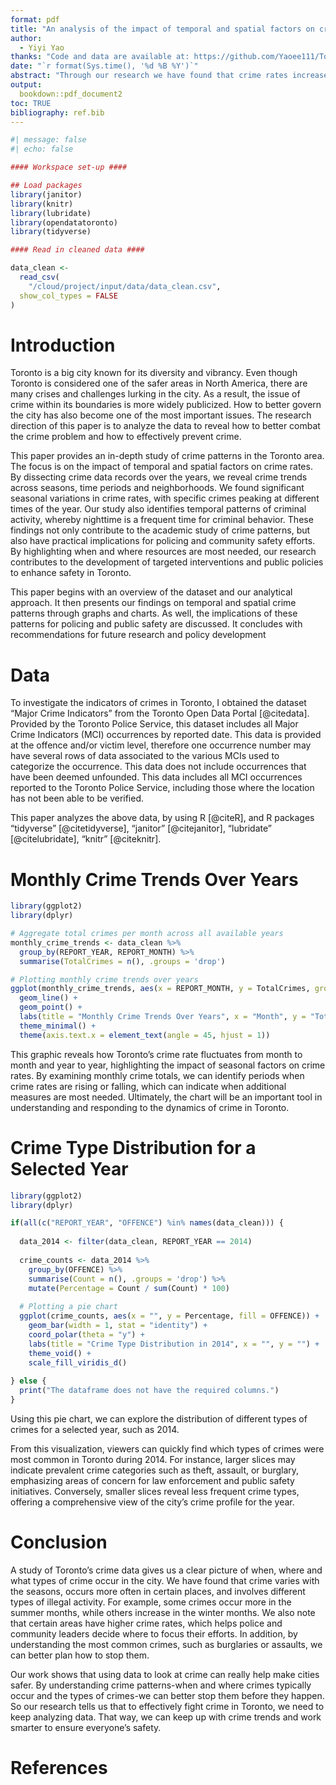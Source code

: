 ```yaml
---
format: pdf
title: "An analysis of the impact of temporal and spatial factors on crime in Toronto and its implications on policing and community safety"
author: 
  - Yiyi Yao
thanks: "Code and data are available at: https://github.com/Yaoee111/Toronto-Crime-indicator"
date: "`r format(Sys.time(), '%d %B %Y')`"
abstract: "Through our research we have found that crime rates increase significantly in specific months. This proves that there is a correlation between climate and crime rate. Also, the crime rate in a particular region will be significantly higher than other regions. As well as the fact that crimes are most frequent at night of the day. All of these findings have a role to play in the placement of police and the use of security measures in the community."
output:
  bookdown::pdf_document2
toc: TRUE
bibliography: ref.bib
---
```


```r
#| message: false
#| echo: false

#### Workspace set-up ####

## Load packages
library(janitor)
library(knitr)
library(lubridate)
library(opendatatoronto)
library(tidyverse)

#### Read in cleaned data ####

data_clean <- 
  read_csv(
    "/cloud/project/input/data/data_clean.csv",
  show_col_types = FALSE
)
```

\newpage
# Introduction

Toronto is a big city known for its diversity and vibrancy. Even though Toronto is considered one of the safer areas in North America, there are many crises and challenges lurking in the city. As a result, the issue of crime within its boundaries is more widely publicized. How to better govern the city has also become one of the most important issues. The research direction of this paper is to analyze the data to reveal how to better combat the crime problem and how to effectively prevent crime.

This paper provides an in-depth study of crime patterns in the Toronto area. The focus is on the impact of temporal and spatial factors on crime rates. By dissecting crime data records over the years, we reveal crime trends across seasons, time periods and neighborhoods. We found significant seasonal variations in crime rates, with specific crimes peaking at different times of the year. Our study also identifies temporal patterns of criminal activity, whereby nighttime is a frequent time for criminal behavior. These findings not only contribute to the academic study of crime patterns, but also have practical implications for policing and community safety efforts. By highlighting when and where resources are most needed, our research contributes to the development of targeted interventions and public policies to enhance safety in Toronto.

This paper begins with an overview of the dataset and our analytical approach. It then presents our findings on temporal and spatial crime patterns through graphs and charts. As well, the implications of these patterns for policing and public safety are discussed. It concludes with recommendations for future research and policy development

# Data

To investigate the indicators of crimes in Toronto, I obtained the dataset "Major Crime Indicators" from the Toronto Open Data Portal [@citedata]. Provided by the Toronto Police Service, this dataset includes all Major Crime Indicators (MCI) occurrences by reported date. This data is provided at the offence and/or victim level, therefore one occurrence number may have several rows of data associated to the various MCIs used to categorize the occurrence. This data does not include occurrences that have been deemed unfounded. This data includes all MCI occurrences reported to the Toronto Police Service, including those where the location has not been able to be verified.

This paper analyzes the above data, by using R [@citeR], and R packages "tidyverse" [@citetidyverse], "janitor" [@citejanitor], "lubridate" [@citelubridate], "knitr" [@citeknitr].


# Monthly Crime Trends Over Years

```r
library(ggplot2)
library(dplyr)

# Aggregate total crimes per month across all available years
monthly_crime_trends <- data_clean %>%
  group_by(REPORT_YEAR, REPORT_MONTH) %>%
  summarise(TotalCrimes = n(), .groups = 'drop')

# Plotting monthly crime trends over years
ggplot(monthly_crime_trends, aes(x = REPORT_MONTH, y = TotalCrimes, group = REPORT_YEAR, color = as.factor(REPORT_YEAR))) +
  geom_line() +
  geom_point() +
  labs(title = "Monthly Crime Trends Over Years", x = "Month", y = "Total Crimes") +
  theme_minimal() +
  theme(axis.text.x = element_text(angle = 45, hjust = 1))
```


This graphic reveals how Toronto's crime rate fluctuates from month to month and year to year, highlighting the impact of seasonal factors on crime rates. By examining monthly crime totals, we can identify periods when crime rates are rising or falling, which can indicate when additional measures are most needed. Ultimately, the chart will be an important tool in understanding and responding to the dynamics of crime in Toronto.


# Crime Type Distribution for a Selected Year

```r
library(ggplot2)
library(dplyr)

if(all(c("REPORT_YEAR", "OFFENCE") %in% names(data_clean))) {
  
  data_2014 <- filter(data_clean, REPORT_YEAR == 2014)
  
  crime_counts <- data_2014 %>%
    group_by(OFFENCE) %>%
    summarise(Count = n(), .groups = 'drop') %>%
    mutate(Percentage = Count / sum(Count) * 100)
  
  # Plotting a pie chart
  ggplot(crime_counts, aes(x = "", y = Percentage, fill = OFFENCE)) +
    geom_bar(width = 1, stat = "identity") +
    coord_polar(theta = "y") + 
    labs(title = "Crime Type Distribution in 2014", x = "", y = "") +
    theme_void() + 
    scale_fill_viridis_d() 
  
} else {
  print("The dataframe does not have the required columns.")
}
```

Using this pie chart, we can explore the distribution of different types of crimes for a selected year, such as 2014.

From this visualization, viewers can quickly find which types of crimes were most common in Toronto during 2014. For instance, larger slices may indicate prevalent crime categories such as theft, assault, or burglary, emphasizing areas of concern for law enforcement and public safety initiatives. Conversely, smaller slices reveal less frequent crime types, offering a comprehensive view of the city's crime profile for the year.


# Conclusion

A study of Toronto's crime data gives us a clear picture of when, where and what types of crime occur in the city. We have found that crime varies with the seasons, occurs more often in certain places, and involves different types of illegal activity. For example, some crimes occur more in the summer months, while others increase in the winter months. We also note that certain areas have higher crime rates, which helps police and community leaders decide where to focus their efforts. In addition, by understanding the most common crimes, such as burglaries or assaults, we can better plan how to stop them.

Our work shows that using data to look at crime can really help make cities safer. By understanding crime patterns-when and where crimes typically occur and the types of crimes-we can better stop them before they happen. So our research tells us that to effectively fight crime in Toronto, we need to keep analyzing data. That way, we can keep up with crime trends and work smarter to ensure everyone's safety.

\newpage


# References